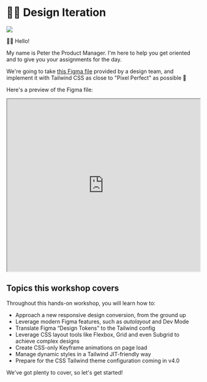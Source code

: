 # 👨‍🎨 Design Iteration

![](/figma-to-code-design.png)

👨‍💼 Hello!

My name is Peter the Product Manager. I'm here to help you get oriented and to give you your assignments for the day.

We're going to take [this Figma file](https://www.figma.com/file/P7JAJ2NX6SOw72iTa8eyjl/design-iteration?type=design&node-id=0%3A1&mode=design&t=WVR4uy4alsTwrVTc-1) provided by a design team, and implement it with Tailwind CSS as close to "Pixel Perfect" as possible 💪

Here's a preview of the Figma file:

<iframe
	width="100%"
	height="450"
	src="https://www.figma.com/embed?embed_host=share&url=https%3A%2F%2Fwww.figma.com%2Ffile%2FP7JAJ2NX6SOw72iTa8eyjl%2Fdesign-iteration%3Ftype%3Ddesign%26node-id%3D285%253A1631%26mode%3Ddesign%26t%3Dwl4Qgmh9MfWqILv9-1"
	allowfullscreen
></iframe>

## Topics this workshop covers

Throughout this hands-on workshop, you will learn how to:

- Approach a new responsive design conversion, from the ground up
- Leverage modern Figma features, such as _autolayout_ and Dev Mode
- Translate Figma “Design Tokens” to the Tailwind config
- Leverage CSS layout tools like Flexbox, Grid and even Subgrid to achieve complex designs
- Create CSS-only Keyframe animations on page load
- Manage dynamic styles in a Tailwind JIT-friendly way
- Prepare for the CSS Tailwind theme configuration coming in v4.0

We've got plenty to cover, so let's get started!
